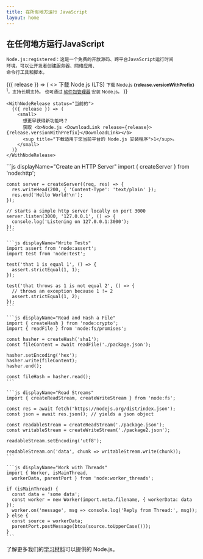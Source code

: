 ```yaml
---
title: 在所有地方运行 JavaScript
layout: home
---
```


<section>
  <WithBadge section="索引" />

  <div>
    <h1 className="special">在任何地方运行JavaScript</h1>

    Node.js:registered：这是一个免费的开放源码、跨平台JavaScript运行时间
    环境，可以让开发者创建服务器、网络应用、
    命令行工具和脚本。
  </div>

  <div>
    <WithNodeRelease status={['活动LTS', '维护LTS']}>
      {({ release }) => (
        <>
          <DownloadButton release={release}>下载 Node.js (LTS)</DownloadButton>
          <small>
            下载 Node.js <b>{release.versionWithPrefix}</b>
            <sup title="为您当前平台下载 Node.js 安装程序">1</sup>，支持长期支持。
            也可通过 <a href="/download/package-manager">软件包管理器</a> 安装 Node.js。
          </small>
        </>
      )}
    </WithNodeRelease>

    <WithNodeRelease status="当前的">
      {({ release }) => (
        <small>
          想更早获得新功能吗？
          获取 <b>Node.js <DownloadLink release={release}>{release.versionWithPrefix}</DownloadLink></b>
          <sup title="下载适用于您当前平台的 Node.js 安装程序">1</sup>。
        </small>
      )}
    </WithNodeRelease>
  </div>
</section>

<section>
  <div>
    ```js displayName="Create an HTTP Server"
    import { createServer } from 'node:http';

    const server = createServer((req, res) => {
      res.writeHead(200, { 'Content-Type': 'text/plain' });
      res.end('Hello World!\n');
    });

    // starts a simple http server locally on port 3000
    server.listen(3000, '127.0.0.1', () => {
      console.log('Listening on 127.0.0.1:3000');
    });
    ```

    ```js displayName="Write Tests"
    import assert from 'node:assert';
    import test from 'node:test';

    test('that 1 is equal 1', () => {
      assert.strictEqual(1, 1);
    });

    test('that throws as 1 is not equal 2', () => {
      // throws an exception because 1 != 2
      assert.strictEqual(1, 2);
    });
    ```

    ```js displayName="Read and Hash a File"
    import { createHash } from 'node:crypto';
    import { readFile } from 'node:fs/promises';

    const hasher = createHash('sha1');
    const fileContent = await readFile('./package.json');

    hasher.setEncoding('hex');
    hasher.write(fileContent);
    hasher.end();

    const fileHash = hasher.read();
    ```

    ```js displayName="Read Streams"
    import { createReadStream, createWriteStream } from 'node:fs';

    const res = await fetch('https://nodejs.org/dist/index.json');
    const json = await res.json(); // yields a json object

    const readableStream = createReadStream('./package.json');
    const writableStream = createWriteStream('./package2.json');

    readableStream.setEncoding('utf8');

    readableStream.on('data', chunk => writableStream.write(chunk));
    ```

    ```js displayName="Work with Threads"
    import { Worker, isMainThread,
      workerData, parentPort } from 'node:worker_threads';

    if (isMainThread) {
      const data = 'some data';
      const worker = new Worker(import.meta.filename, { workerData: data });
      worker.on('message', msg => console.log('Reply from Thread:', msg));
    } else {
      const source = workerData;
      parentPort.postMessage(btoa(source.toUpperCase()));
    }
    ```
  </div>

  了解更多我们的[学习材料](/learn)可以提供的 Node.js。
</section>
